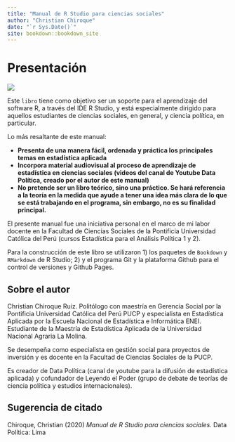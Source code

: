 ```yaml
--- 
title: "Manual de R Studio para ciencias sociales"
author: "Christian Chiroque"
date: "`r Sys.Date()`"
site: bookdown::bookdown_site
---
```


# Presentación { - }

![](images/0-1.jpg)

Este `libro` tiene como objetivo ser un soporte para el aprendizaje del software R, a  través del IDE R Studio, y está especialmente dirigido para aquellos estudiantes de ciencias sociales, en general, y ciencia política, en particular. 

Lo más resaltante de este manual:

* **Presenta de una manera fácil, ordenada y práctica los principales temas en estadística aplicada**
* **Incorpora material audiovisual al proceso de aprendizaje de estadística en ciencias sociales (videos del canal de Youtube Data Política, creado por el autor de este manual)**
* **No pretende ser un libro teórico, sino una práctico. Se hará referencia a la teoría en la medida que ayude a tener una idea más clara de lo que se está trabajando en el programa, sin embargo, no es su finalidad principal.**

El presente manual fue una iniciativa personal en el marco de mi labor docente en la Facultad de Ciencias Sociales de la Pontificia Universidad Católica del Perú (cursos Estadística para el Análisis Política 1 y 2). 

Para la construcción de este libro se utilizaron 1) los paquetes de `Bookdown` y `RMarkdown` de R Studio; 2) y el programa Git y la plataforma Github para el control de versiones y Github Pages. 

## Sobre el autor

Christian Chiroque Ruiz. Politólogo con maestría en Gerencia Social por la Pontificia Universidad Católica del Perú PUCP y especialista en Estadística Aplicada por la Escuela Nacional de Estadística e Informática ENEI. Estudiante de la Maestría de Estadística Aplicada de la Universidad Nacional Agraria La Molina. 

Se desempeña como especialista en gestión social para proyectos de inversión y es docente en la Facultad de Ciencias Sociales de la PUCP.

Es creador de Data Política (canal de youtube para la difusión de estadística aplicada) y cofundador de Leyendo el Poder (grupo de debate de teorías de ciencia política y estudios internacionales).

## Sugerencia de citado

Chiroque, Christian (2020) *Manual de R Studio para ciencias sociales*. Data Política: Lima


